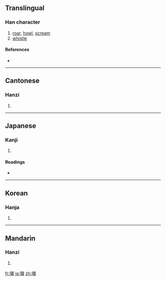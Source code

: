 {{also|啸|嘨}}
==Translingual==

===Han character===
{{Han char|rn=30|rad=口|as=12|sn=15|four=6502<sub>7</sub>|canj=口中X (RLX)}}

# [[roar]], [[howl]], [[scream]]
# [[whistle]]

====References====
* {{Han ref|kx=0206.320|dkj=04246|dj=0429.310|hdz=10694.110|uh=562F|ud=22063|bh=BC53|bd=48211}}

----

==Cantonese==

===Hanzi===
{{yue-hanzi|jyut=|y=siu3|sim=啸}}

# {{defn|Cantonese}}

----

==Japanese==

===Kanji===
{{ja-kanji|grade=|rs=口12}}

# {{defn|Japanese}}

====Readings====
* {{ja-readings|on=[[しょう]] (shō), [[しつ]] (shitsu)|kun=[[うそぶく]] (usobuku)}}

----

==Korean==

===Hanja===
{{ko-hanja|hangeul=소|rv=so|mr=so}}

# {{defn|Korean}}

----

==Mandarin==

===Hanzi===
{{cmn-hanzi|sim=啸|pin=[[xiào]] ([[xiao4]])|wg=hsiao<sup>4</sup>}}

# {{defn|Mandarin}}

[[fr:嘯]]
[[ja:嘯]]
[[zh:嘯]]